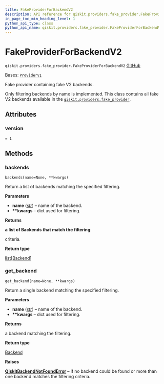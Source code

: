 ```yaml
---
title: FakeProviderForBackendV2
description: API reference for qiskit.providers.fake_provider.FakeProviderForBackendV2
in_page_toc_min_heading_level: 1
python_api_type: class
python_api_name: qiskit.providers.fake_provider.FakeProviderForBackendV2
---
```


# FakeProviderForBackendV2

<span id="qiskit.providers.fake_provider.FakeProviderForBackendV2" />

`qiskit.providers.fake_provider.FakeProviderForBackendV2` [GitHub](https://github.com/qiskit/qiskit/tree/stable/0.45/qiskit/providers/fake_provider/fake_provider.py "view source code")

Bases: [`ProviderV1`](qiskit.providers.ProviderV1 "qiskit.providers.provider.ProviderV1")

Fake provider containing fake V2 backends.

Only filtering backends by name is implemented. This class contains all fake V2 backends available in the [`qiskit.providers.fake_provider`](providers_fake_provider#module-qiskit.providers.fake_provider "qiskit.providers.fake_provider").

## Attributes

<span id="qiskit.providers.fake_provider.FakeProviderForBackendV2.version" />

### version

`= 1`

## Methods

### backends

<span id="qiskit.providers.fake_provider.FakeProviderForBackendV2.backends" />

`backends(name=None, **kwargs)`

Return a list of backends matching the specified filtering.

**Parameters**

*   **name** ([*str*](https://docs.python.org/3/library/stdtypes.html#str "(in Python v3.12)")) – name of the backend.
*   **\*\*kwargs** – dict used for filtering.

**Returns**

**a list of Backends that match the filtering**

criteria.

**Return type**

[list](https://docs.python.org/3/library/stdtypes.html#list "(in Python v3.12)")\[[Backend](qiskit.providers.Backend "qiskit.providers.Backend")]

### get\_backend

<span id="qiskit.providers.fake_provider.FakeProviderForBackendV2.get_backend" />

`get_backend(name=None, **kwargs)`

Return a single backend matching the specified filtering.

**Parameters**

*   **name** ([*str*](https://docs.python.org/3/library/stdtypes.html#str "(in Python v3.12)")) – name of the backend.
*   **\*\*kwargs** – dict used for filtering.

**Returns**

a backend matching the filtering.

**Return type**

[Backend](qiskit.providers.Backend "qiskit.providers.Backend")

**Raises**

[**QiskitBackendNotFoundError**](providers#qiskit.providers.QiskitBackendNotFoundError "qiskit.providers.QiskitBackendNotFoundError") – if no backend could be found or more than one backend matches the filtering criteria.

